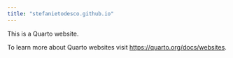 ```yaml
---
title: "stefanietodesco.github.io"
---
```


This is a Quarto website.

To learn more about Quarto websites visit <https://quarto.org/docs/websites>.
